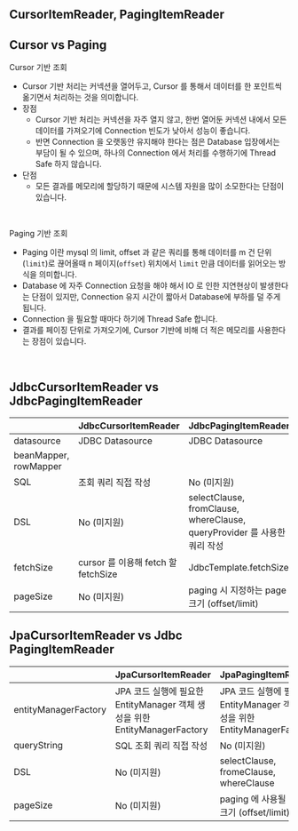 ## CursorItemReader, PagingItemReader

## Cursor vs Paging 

Cursor 기반 조회

- Cursor 기반 처리는 커넥션을 열어두고, Cursor 를 통해서 데이터를 한 포인트씩 옮기면서 처리하는 것을 의미합니다.
- 장점
  - Cursor 기반 처리는 커넥션을 자주 열지 않고, 한번 열어둔 커넥션 내에서 모든 데이터를 가져오기에 Connection 빈도가 낮아서 성능이 좋습니다.
  - 반면 Connection 을 오랫동안 유지해야 한다는 점은 Database 입장에서는 부담이 될 수 있으며, 하나의 Connection 에서 처리를 수행하기에 Thread Safe 하지 않습니다.
- 단점
  - 모든 결과를 메모리에 할당하기 때문에 시스템 자원을 많이 소모한다는 단점이 있습니다.

<br/>

Paging 기반 조회

- Paging 이란 mysql 의 limit, offset 과 같은 쿼리를 통해 데이터를  m 건 단위(`limit`)로 끊어올때   n 페이지(`offset`) 위치에서 `limit` 만큼 데이터를 읽어오는 방식을 의미합니다.
- Database 에 자주 Connection 요청을 해야 해서 IO 로 인한 지연현상이 발생한다는 단점이 있지만, Connection 유지 시간이 짧아서 Database에 부하를 덜 주게 됩니다.
- Connection 을 필요할 때마다 하기에 Thread Safe 합니다.
- 결과를 페이징 단위로 가져오기에, Cursor 기반에 비해 더 적은 메모리를 사용한다는 장점이 있습니다.

<br/>



## JdbcCursorItemReader vs JdbcPagingItemReader



|                       | JdbcCursorItemReader                 | JdbcPagingItemReader                                         |
| --------------------- | ------------------------------------ | ------------------------------------------------------------ |
| datasource            | JDBC Datasource                      | JDBC Datasource                                              |
| beanMapper, rowMapper |                                      |                                                              |
| SQL                   | 조회 쿼리 직접 작성                  | No (미지원)                                                  |
| DSL                   | No (미지원)                          | selectClause, fromClause, whereClause, queryProvider 를 사용한 쿼리 작성 |
| fetchSize             | cursor 를 이용해 fetch 할  fetchSize | JdbcTemplate.fetchSize                                       |
| pageSize              | No (미지원)                          | paging 시 지정하는 page 크기 (offset/limit)                  |



## JpaCursorItemReader vs Jdbc PagingItemReader



|                      | JpaCursorItemReader                                          | JpaPagingItemReader                                          |
| -------------------- | ------------------------------------------------------------ | ------------------------------------------------------------ |
| entityManagerFactory | JPA 코드 실행에 필요한 EntityManager 객체 생성을 위한 EntityManagerFactory | JPA 코드 실행에 필요한 EntityManager 객체 생성을 위한 EntityManagerFactory |
| queryString          | SQL 조회 쿼리 직접 작성                                      | No (미지원)                                                  |
| DSL                  | No (미지원)                                                  | selectClause, fromeClause, whereClause                       |
| pageSize             | No (미지원)                                                  | paging 에 사용될 page 크기 (offset/limit)                    |



